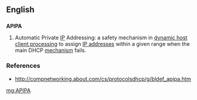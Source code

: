 ==English==

==={{acronym}}===
'''APIPA'''

# Automatic Private [[IP]] Addressing: a safety mechanism in [[DHCP|dynamic host client processing]] to assign [[IP address]]es within a given range when the main DHCP [[mechanism]] fails.

===References===
* http://compnetworking.about.com/cs/protocolsdhcp/g/bldef_apipa.htm

[[mg:APIPA]]